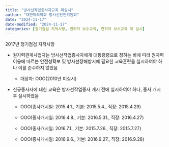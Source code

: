 ```yaml
---
title: "방사선작업종사자교육 미실시"
author: "대한핵의학회 방사선안전위원회"
date: "2024-11-17"
date-modified: "2024-11-17"
categories: [정기점검 지적사항, 면허자 보수교육, 면허자 보수교육 미 실시]
---
```


2017년 정기점검 지적사항

-   원자력관계사업자는 방사선작업종사자에게 대통령령으로 정하는 바에 따라 원자력이용에 따르는 안전성확보 및 방사선장해방지에 필요한 교육훈련을 실시하여야 하나 이를 준수하지 않았음

    -   대상자: OOO(2010년 미실시)

-   신규종사자에 대한 교육은 방사선작업종사 개시 전에 실시하여야 하나, 종사 개시 후 실시하였음

    -   OOO(종사개시일: 2015.4.1., 기본: 2015.5.4., 직장: 2015.4.29)

    -   OOO(종사개시일: 2016.4.8., 기본: 2016.5.31., 직장: 2016.4.27)

    -   OOO(종사개시일: 2016.7.1., 기본: 2015.7.26., 직장: 2015.7.27)

    -   OOO(종사개시일: 2016.9.6., 기본: 2016.9.27., 직장: 2016.9.28)
